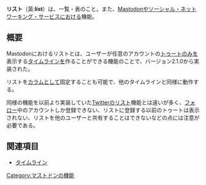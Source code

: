 {{Otheruses|マストドンの機能|インスタンスの一覧|:Category:インスタンス}}
{{Infobox word
| Name = {{Ruby|リスト|list}}
| Hinshi = 名詞
}}'''リスト'''（英:'''list'''）は、一覧・表のこと。また、[[Mastodon]]や[[ソーシャル・ネットワーキング・サービス]]における機能。

== 概要 ==
Mastodonにおけるリストとは、ユーザーが任意のアカウントの[[トゥート]]のみを表示する[[タイムライン]]を作ることができる機能のことで、バージョン2.1.0から実装された。

リストを[[カラム]]として固定することも可能で、他のタイムラインと同様に動作する。

同様の機能を以前より実装していた[[Twitter]]のリスト機能とは違いが多く、[[フォロー]]中のアカウントしか登録できない、リストに登録する以前のトゥートは表示されない、リストを他のユーザーと共有することはできないなどの点には注意が必要である。

== 関連項目 ==
* [[タイムライン]]

{{DEFAULTSORT:りすと}}
[[Category:マストドンの機能]]